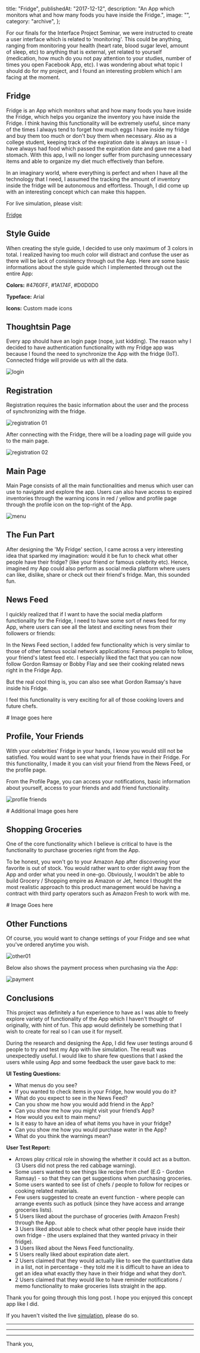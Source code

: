   title: "Fridge",
  publishedAt: "2017-12-12",
  description:
    "An App which monitors what and how many foods you have inside the Fridge.",
  image: "",
  category: "archive",
};

For our finals for the Interface Project Seminar, we were instructed to create a user interface which is related to 'monitoring'. This could be anything, ranging from monitoring your health (heart rate, blood sugar level, amount of sleep, etc) to anything that is external, yet related to yourself (medication, how much do you not pay attention to your studies, number of times you open Facebook App, etc). I was wondering about what topic I should do for my project, and I found an interesting problem which I am facing at the moment.

## Fridge

Fridge is an App which monitors what and how many foods you have inside the Fridge, which helps you organize the inventory you have inside the Fridge. I think having this functionality will be extremely useful, since many of the times I always tend to forget how much eggs I have inside my fridge and buy them too much or don't buy them when necessary. Also as a college student, keeping track of the expiration date is always an issue - I have always had food which passed the expiration date and gave me a bad stomach. With this app, I will no longer suffer from purchasing unnecessary items and able to organize my diet much effectively than before.

In an imaginary world, where everything is perfect and when I have all the technology that I need, I assumed the tracking the amount of inventory inside the fridge will be autonomous and effortless. Though, I did come up with an interesting concept which can make this happen.

For live simulation, please visit:

[Fridge](https://invis.io/MJEX7MYCA)

## Style Guide

When creating the style guide, I decided to use only maximum of 3 colors in total. I realized having too much color will distract and confuse the user as there will be lack of consistency through out the App. Here are some basic informations about the style guide which I implemented through out the entire App:

**Colors:** #4760FF, #1A174F, #D0D0D0

**Typeface:** Arial

**Icons:** Custom made icons

## Thoughtsin Page

Every app should have an login page (nope, just kidding). The reason why I decided to have authentication functionality with my Fridge app was because I found the need to synchronize the App with the fridge (IoT). Connected fridge will provide us with all the data.

![login](/static/images/fridge/asset-4-2x.png "login")

## Registration

Registration requires the basic information about the user and the process of synchronizing with the fridge.

![registration 01](/static/images/fridge/screen-shot-2019-02-25-at-1.07.02-pm.png "registration 01")

After connecting with the Fridge, there will be a loading page will guide you to the main page.

![registration 02](/static/images/fridge/screen-shot-2019-02-25-at-1.08.38-pm.png "registration 02")

## Main Page

Main Page consists of all the main functionalities and menus which user can use to navigate and explore the app. Users can also have access to expired inventories through the warning icons in red / yellow and profile page through the profile icon on the top-right of the App.

![menu](/static/images/fridge/asset-1-2x.png "menu")

## The Fun Part

After designing the 'My Fridge' section, I came across a very interesting idea that sparked my imagination: would it be fun to check what other people have their fridge? (like your friend or famous celebrity etc). Hence, imagined my App could also perform as social media platform where users can like, dislike, share or check out their friend's fridge. Man, this sounded fun.

## News Feed

I quickly realized that if I want to have the social media platform functionality for the Fridge, I need to have some sort of news feed for my App, where users can see all the latest and exciting news from their followers or friends:

In the News Feed section, I added few functionality which is very similar to those of other famous social network applications: Famous people to follow, your friend's latest feed etc. I especially liked the fact that you can now follow Gordon Ramsay or Bobby Flay and see their cooking related news right in the Fridge App.

But the real cool thing is, you can also see what Gordon Ramsay's have inside his Fridge.

I feel this functionality is very exciting for all of those cooking lovers and future chefs.

\# Image goes here

## Profile, Your Friends

With your celebrities' Fridge in your hands, I know you would still not be satisfied. You would want to see what your friends have in their Fridge. For this functionality, I made it you can visit your friend from the News Feed, or the profile page.

From the Profile Page, you can access your notifications, basic information about yourself, access to your friends and add friend functionality.

![profile friends](/static/images/fridge/screen-shot-2019-02-25-at-1.12.11-pm.png "profile friends")

\# Additional Image goes here

## Shopping Groceries

One of the core functionality which I believe is critical to have is the functionality to purchase groceries right from the App.

To be honest, you won't go to your Amazon App after discovering your favorite is out of stock. You would rather want to order right away from the App and order what you need in one-go. Obviously, I wouldn't be able to build Grocery / Shopping empire as Amazon or Jet, hence I thought the most realistic approach to this product management would be having a contract with third party operators such as Amazon Fresh to work with me.

\# Image Goes here

## Other Functions

Of course, you would want to change settings of your Fridge and see what you've ordered anytime you wish.

![other01](/static/images/fridge/screen-shot-2019-02-25-at-1.14.01-pm.png "other01")

Below also shows the payment process when purchasing via the App:

![payment](/static/images/fridge/screen-shot-2019-02-25-at-1.14.54-pm.png "payment")

## Conclusions

This project was definitely a fun experience to have as I was able to freely explore variety of functionality of the App which I haven't thought of originally, with hint of fun. This app would definitely be something that I wish to create for real so I can use it for myself.

During the research and designing the App, I did few user testings around 6 people to try and test my App with live simulation. The result was unexpectedly useful. I would like to share few questions that I asked the users while using App and some feedback the user gave back to me:

**UI Testing Questions:**

- What menus do you see?
- If you wanted to check items in your Fridge, how would you do it?
- What do you expect to see in the News Feed?
- Can you show me how you would add friend in the App?
- Can you show me how you might visit your friend’s App?
- How would you exit to main menu?
- Is it easy to have an idea of what items you have in your fridge?
- Can you show me how you would purchase water in the App?
- What do you think the warnings mean?

**User Test Report:**

- Arrows play critical role in showing the whether it could act as a button. (3 Users did not press the red cabbage warning).
- Some users wanted to see things like recipe from chef (E.G - Gordon Ramsay) - so that they can get suggestions when purchasing groceries.
- Some users wanted to see list of chefs / people to follow for recipes or cooking related materials.
- Few users suggested to create an event function - where people can arrange events such as potluck (since they have access and arrange groceries lists).
- 5 Users liked about the purchase of groceries (with Amazon Fresh) through the App.
- 3 Users liked about able to check what other people have inside their own fridge - (the users explained that they wanted privacy in their fridge).
- 3 Users liked about the News Feed functionality.
- 5 Users really liked about expiration date alert.
- 2 Users claimed that they would actually like to see the quantitative data in a list, not in percentage - they told me it is difficult to have an idea to get an idea what exactly they have in their fridge and what they don’t.
- 2 Users claimed that they would like to have reminder notifications / memo functionality to make groceries lists straight in the app.

Thank you for going through this long post. I hope you enjoyed this concept app like I did.

If you haven't visited the live [simulation](https://invis.io/MJEX7MYCA), please do so.

---

---

---

Thank you,
